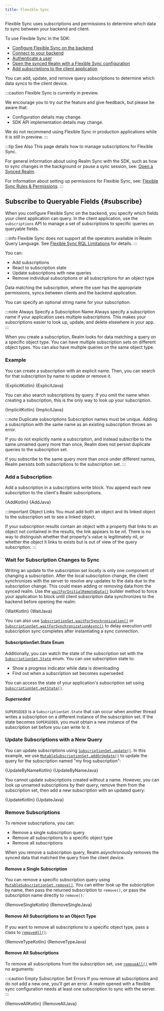 ```yaml
---
title: Flexible Sync
---
```



Flexible Sync uses subscriptions and permissions to determine which
data to sync between your backend and client.

To use Flexible Sync in the SDK:

- [Configure Flexible Sync on the backend](https://www.mongodb.com/docs/realm/sync/configure/enable-sync/#std-label-enable-flexible-sync)
- [Connect to your backend](/sdk/java/app-services/connect)
- [Authenticate a user](/sdk/java/app-services/users/authenticate-users)
- [Open the synced Realm with a Flexible Sync configuration](/sdk/java/app-services/sync/open-a-synced-realm#flexible)
- [Add subscriptions to the client application](#subscribe)

You can add, update, and remove query subscriptions to determine which data
syncs to the client device.

:::caution Flexible Sync is currently in preview.

We encourage you to try out the feature and give feedback, but please be aware that:

- Configuration details may change.
- SDK API implementation details may change.

We do not recommend using Flexible Sync in production applications while it is still in preview.
:::

:::tip See Also
This page details how to manage subscriptions for Flexible Sync.

For general information about using Realm Sync with the SDK,
such as how to sync changes in the background or pause a sync session,
see: [Open a Synced Realm](/sdk/java/app-services/sync/open-a-synced-realm).

For information about setting up permissions for Flexible Sync, see:
[Flexible Sync Rules & Permissions](https://www.mongodb.com/docs/realm/sync/data-access-patterns/permissions/#std-label-flexible-sync-rules-and-permissions).
:::

## Subscribe to Queryable Fields {#subscribe}

When you configure Flexible Sync on the backend, you specify which fields
your client application can query. In the client application, use the
`subscriptions` API to manage a set of subscriptions to specific queries on
queryable fields.

:::info
Flexible Sync does not support all the operators available in Realm Query
Language. See [Flexible Sync RQL Limitations](https://www.mongodb.com/docs/realm/reference/realm-query-language/#std-label-flexible-sync-rql-limitations)
for details.
:::

You can:

- Add subscriptions
- React to subscription state
- Update subscriptions with new queries
- Remove individual subscriptions or all subscriptions for an object type

Data matching the subscription, where the user has the appropriate
permissions, syncs between clients and the backend application.

You can specify an optional string name for your subscription.

:::note Always Specify a Subscription Name
Always specify a subscription name if your application uses multiple
subscriptions. This makes your subscriptions easier to look up,
update, and delete elsewhere in your app.
:::

When you create a subscription, Realm looks for data matching a query on a
specific object type. You can have multiple subscription sets on different
object types. You can also have multiple queries on the same object type.

### Example

You can create a subscription with an explicit name. Then, you can
search for that subscription by name to update or remove it.

<Tabs groupId="java-sdk-languages">
  <TabItem value="kotlin" label="Kotlin">
    <CodeBlock language="kotlin">{ExplicitKotlin}</CodeBlock>
  </TabItem>
  <TabItem value="java" label="Java">
    <CodeBlock language="java">{ExplicitJava}</CodeBlock>
  </TabItem>
</Tabs>

You can also search subscriptions by query. If you omit the name when
creating a subscription, this is the only way to look up your
subscription.

<Tabs groupId="java-sdk-languages">
  <TabItem value="kotlin" label="Kotlin">
    <CodeBlock language="kotlin">{ImplicitKotlin}</CodeBlock>
  </TabItem>
  <TabItem value="java" label="Java">
    <CodeBlock language="java">{ImplicitJava}</CodeBlock>
  </TabItem>
</Tabs>

:::note Duplicate subscriptions
Subscription names must be unique. Adding a subscription
with the same name as an existing subscription throws an error.

If you do not explicitly name a subscription, and instead subscribe
to the same unnamed query more than once, Realm does not persist
duplicate queries to the subscription set.

If you subscribe to the same query more than once under different names,
Realm persists both subscriptions to the subscription set.
:::

### Add a Subscription

Add a subscription in a subscriptions write block. You append each
new subscription to the client's Realm subscriptions.

<Tabs groupId="java-sdk-languages">
  <TabItem value="kotlin" label="Kotlin">
    <CodeBlock language="kotlin">{AddKotlin}</CodeBlock>
  </TabItem>
  <TabItem value="java" label="Java">
    <CodeBlock language="java">{AddJava}</CodeBlock>
  </TabItem>
</Tabs>

:::important Object Links
You must add both an object and its linked object to the subscription
set to see a linked object.

If your subscription results contain an object with a property that links
to an object not contained in the results, the link appears to be nil.
There is no way to distinguish whether that property's value is
legitimately nil, or whether the object it links to exists but is out of
view of the query subscription.
:::

### Wait for Subscription Changes to Sync

Writing an update to the subscription set locally is only one component
of changing a subscription. After the local subscription change, the client
synchronizes with the server to resolve any updates to the data due to
the subscription change. This could mean adding or removing data from the
synced realm. Use the [`waitForInitialRemoteData()`](<https://www.mongodb.com/docs/realm-sdks/java/latest/io/realm/mongodb/sync/SyncConfiguration.Builder.html#waitForInitialRemoteData(long,java.util.concurrent.TimeUnit)>)
builder method to force your application to block until client subscription
data synchronizes to the backend before opening the realm:

<Tabs groupId="java-sdk-languages">
  <TabItem value="kotlin" label="Kotlin">
    <CodeBlock language="kotlin">{WaitKotlin}</CodeBlock>
  </TabItem>
  <TabItem value="java" label="Java">
    <CodeBlock language="java">{WaitJava}</CodeBlock>
  </TabItem>
</Tabs>

You can also use [`SubscriptionSet.waitForSynchronization()`](<https://www.mongodb.com/docs/realm-sdks/java/latest/io/realm/mongodb/sync/SubscriptionSet.html#waitForSynchronization(java.lang.Long,java.util.concurrent.TimeUnit)>)
or [`SubscriptionSet.waitForSynchronizationAsync()`](<https://www.mongodb.com/docs/realm-sdks/java/latest/io/realm/mongodb/sync/SubscriptionSet.html#waitForSynchronizationAsync(java.lang.Long,java.util.concurrent.TimeUnit,io.realm.mongodb.sync.SubscriptionSet.StateChangeCallback)>)
to delay execution until subscription sync completes after instantiating
a sync connection.

#### SubscriptionSet.State Enum

Additionally, you can watch the state of the subscription set with the
[`SubscriptionSet.State`](https://www.mongodb.com/docs/realm-sdks/java/latest/io/realm/mongodb/sync/SubscriptionSet.State.html) enum.
You can use subscription state to:

- Show a progress indicator while data is downloading
- Find out when a subscription set becomes superseded

You can access the state of your application's subscription set using
[`SubscriptionSet.getState()`](<https://www.mongodb.com/docs/realm-sdks/java/latest/io/realm/mongodb/sync/SubscriptionSet.html#getState()>).

##### Superseded

`SUPERSEDED` is a `SubscriptionSet.State` that can occur when another
thread writes a subscription on a different instance of the
subscription set. If the state becomes `SUPERSEDED`, you must obtain
a new instance of the subscription set before you can write to it.

### Update Subscriptions with a New Query

You can update subscriptions using [`SubscriptionSet.update()`](<https://www.mongodb.com/docs/realm-sdks/java/latest/io/realm/mongodb/sync/SubscriptionSet.html#update(io.realm.mongodb.sync.SubscriptionSet.UpdateCallback)>).
In this example, we use [`MutableSubscriptionSet.addOrUpdate()`](<https://www.mongodb.com/docs/realm-sdks/java/latest/io/realm/mongodb/sync/MutableSubscriptionSet.html#addOrUpdate(io.realm.mongodb.sync.Subscription)>)
to update the query for the subscription named "my frog subscription":

<Tabs groupId="java-sdk-languages">
  <TabItem value="kotlin" label="Kotlin">
    <CodeBlock language="kotlin">{UpdateByNameKotlin}</CodeBlock>
  </TabItem>
  <TabItem value="java" label="Java">
    <CodeBlock language="java">{UpdateByNameJava}</CodeBlock>
  </TabItem>
</Tabs>

You cannot update subscriptions created without a name. However, you can
look up unnamed subscriptions by their query, remove them from the
subscription set, then add a new subscription with an updated query:

<Tabs groupId="java-sdk-languages">
  <TabItem value="kotlin" label="Kotlin">
    <CodeBlock language="kotlin">{UpdateKotlin}</CodeBlock>
  </TabItem>
  <TabItem value="java" label="Java">
    <CodeBlock language="java">{UpdateJava}</CodeBlock>
  </TabItem>
</Tabs>

### Remove Subscriptions

To remove subscriptions, you can:

- Remove a single subscription query
- Remove all subscriptions to a specific object type
- Remove all subscriptions

When you remove a subscription query, Realm asynchronously removes the
synced data that matched the query from the client device.

#### Remove a Single Subscription

You can remove a specific subscription query
using [`MutableSubscriptionSet.remove()`](<https://www.mongodb.com/docs/realm-sdks/java/latest/io/realm/mongodb/sync/MutableSubscriptionSet.html#remove(io.realm.mongodb.sync.Subscription)>).
You can either look up the subscription by name, then pass the returned
subscription to `remove()`, or pass the subscription name directly to
`remove()`:

<Tabs groupId="java-sdk-languages">
  <TabItem value="kotlin" label="Kotlin">
    <CodeBlock language="kotlin">{RemoveSingleKotlin}</CodeBlock>
  </TabItem>
  <TabItem value="java" label="Java">
    <CodeBlock language="java">{RemoveSingleJava}</CodeBlock>
  </TabItem>
</Tabs>

#### Remove All Subscriptions to an Object Type

If you want to remove all subscriptions to a specific object type, pass
a class to [`removeAll()`](<https://www.mongodb.com/docs/realm-sdks/java/latest/io/realm/mongodb/sync/MutableSubscriptionSet.html#removeAll(java.lang.Class)>):

<Tabs groupId="java-sdk-languages">
  <TabItem value="kotlin" label="Kotlin">
    <CodeBlock language="kotlin">{RemoveTypeKotlin}</CodeBlock>
  </TabItem>
  <TabItem value="java" label="Java">
    <CodeBlock language="java">{RemoveTypeJava}</CodeBlock>
  </TabItem>
</Tabs>

#### Remove All Subscriptions

To remove all subscriptions from the subscription set, use
[`removeAll()`](<https://www.mongodb.com/docs/realm-sdks/java/latest/io/realm/mongodb/sync/MutableSubscriptionSet.html#removeAll()>)
with no arguments:

:::caution Empty Subscription Set Errors
If you remove all subscriptions and do not add a new one, you'll
get an error. A realm opened with a flexible sync configuration needs
at least one subscription to sync with the server.
:::

<Tabs groupId="java-sdk-languages">
  <TabItem value="kotlin" label="Kotlin">
    <CodeBlock language="kotlin">{RemoveAllKotlin}</CodeBlock>
  </TabItem>
  <TabItem value="java" label="Java">
    <CodeBlock language="java">{RemoveAllJava}</CodeBlock>
  </TabItem>
</Tabs>
